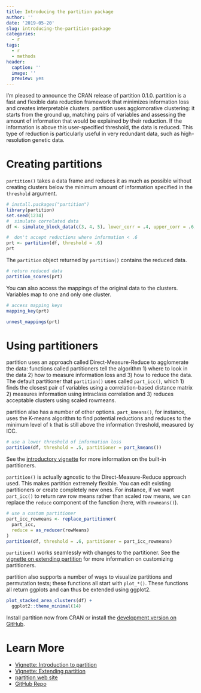 ```yaml
---
title: Introducing the partition package
author: ''
date: '2019-05-20'
slug: introducing-the-partition-package
categories:
  - r
tags:
  - r
  - methods
header:
  caption: ''
  image: ''
  preview: yes
---
```


I'm pleased to announce the CRAN release of partition 0.1.0. partition is a fast and flexible data reduction framework that minimizes information loss and creates interpretable clusters. partition uses agglomorative clustering: it starts from the ground up, matching pairs of variables and assessing the amount of information that would be explained by their reduction. If the information is above this user-specified threshold, the data is reduced. This type of reduction is particularly useful in very redundant data, such as high-resolution genetic data.

# Creating partitions

`partition()` takes a data frame and reduces it as much as possible without creating clusters below the minimum amount of information specified in the `threshold` argument.

```r
# install.packages("partition")
library(partition)
set.seed(1234)
#  simulate correlated data
df <- simulate_block_data(c(3, 4, 5), lower_corr = .4, upper_corr = .6, n = 100)

#  don't accept reductions where information < .6
prt <- partition(df, threshold = .6)
prt
```

The `partition` object returned by `partition()` contains the reduced data.

```r
# return reduced data
partition_scores(prt)
```

You can also access the mappings of the original data to the clusters. Variables map to one and only one cluster.

```r
# access mapping keys
mapping_key(prt)

unnest_mappings(prt)
```

# Using partitioners

partition uses an approach called Direct-Measure-Reduce to agglomerate the data: functions called partitioners tell the algorithm 1) where to look in the data 2) how to measure information loss and 3) how to reduce the data. The default partitioner that `partition()` uses called `part_icc()`, which 1) finds the closest pair of variables using a correlation-based distance matrix 2) measures information using intraclass correlation and 3) reduces acceptable clusters using scaled rowmeans.

partition also has a number of other options. `part_kmeans()`, for instance, uses the K-means algorithm to find potential reductions and reduces to the minimum level of `k` that is still above the information threshold, measured by ICC.

```r
# use a lower threshold of information loss
partition(df, threshold = .5, partitioner = part_kmeans())
```

See the [introductory vignette](https://uscbiostats.github.io/partition/articles/introduction-to-partition.html) for more information on the built-in partitioners.

`partition()` is actually agnostic to the Direct-Measure-Reduce approach used. This makes partition extremely flexible. You can edit existing partitioners or create completely new ones. For instance, if we want `part_icc()` to return raw row means rather than scaled row means, we can replace the `reduce` component of the function (here, with `rowmeans()`).

```r
# use a custom partitioner
part_icc_rowmeans <- replace_partitioner(
  part_icc, 
  reduce = as_reducer(rowMeans)
)
partition(df, threshold = .6, partitioner = part_icc_rowmeans) 
```

`partition()` works seamlessly with changes to the partitioner. See the [vignette on extending partition](https://uscbiostats.github.io/partition/articles/extending-partition.html) for more information on customizing partitioners.

partition also supports a number of ways to visualize partitions and permutation tests; these functions all start with `plot_*()`. These functions all return ggplots and can thus be extended using ggplot2.

```r
plot_stacked_area_clusters(df) +
  ggplot2::theme_minimal(14)
```

Install partition now from CRAN or install the [development version on GitHub](https://github.com/USCbiostats/partition).

# Learn More
* [Vignette: Introduction to partition](https://uscbiostats.github.io/partition/articles/introduction-to-partition.html)
* [Vignette: Extending partition](https://uscbiostats.github.io/partition/articles/extending-partition.html)
* [partition web site](https://uscbiostats.github.io/partition/)
* [GitHub Repo](https://github.com/USCbiostats/partition)